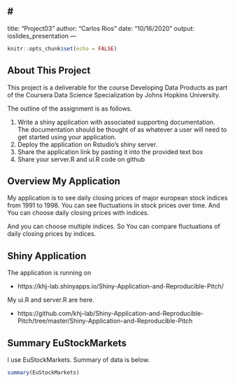#
---
title: "Project03"
author: "Carlos Rios"
date: "10/16/2020"
output: ioslides_presentation
---

```{r setup, include=FALSE}
knitr::opts_chunk$set(echo = FALSE)
```

## About This Project

This project is a deliverable for the course Developing Data Products as part of the Coursera Data Science Specialization by Johns Hopkins University.

The outline of the assignment is as follows.

1. Write a shiny application with associated supporting documentation. The documentation should be thought of as whatever a user will need to get started using your application.
2. Deploy the application on Rstudio's shiny server.
3. Share the application link by pasting it into the provided text box
4. Share your server.R and ui.R code on github

## Overview My Application

My application is to see daily closing prices of major european stock indices from 1991 to 1998. You can see fluctuations in stock prices over time. And You can choose daily closing prices with indices.

And you can choose multiple indices. So You can compare fluctuations of daily closing prices by indices.

## Shiny Application

The application is running on

- https://khj-lab.shinyapps.io/Shiny-Application-and-Reproducible-Pitch/

My ui.R and server.R are here.

- https://github.com/khj-lab/Shiny-Application-and-Reproducible-Pitch/tree/master/Shiny-Application-and-Reproducible-Pitch

## Summary EuStockMarkets

I use EuStockMarkets. Summary of data is below.

```{r, echo = TRUE}
summary(EuStockMarkets)
```
